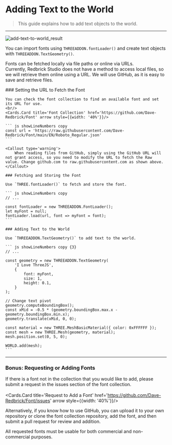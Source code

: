 
# Adding Text to the World

> This guide explains how to add text objects to the world.

---

![add-text-to-world_result](/images/snippet/3d-object/add-text-to-world_result.png)
<br/>

You can import fonts using `THREEADDON.fontLoader()` and create text objects with `THREEADDON.TextGeometry()`.  

Fonts can be fetched locally via file paths or online via URLs.  
Currently, Redbrick Studio does not have a method to access local files, so we will retrieve them online using a URL.
We will use GitHub, as it is easy to save and retrieve files.

<Steps>
    ### Setting the URL to Fetch the Font

    You can check the font collection to find an available font and set its URL for use.  
    <br/>
    <Cards.Card title='Font Collection' href='https://github.com/Dave-Redbrick/Font' arrow style={{width: '40%'}}/>
    
    ``` js showLineNumbers copy
    const url = 'https://raw.githubusercontent.com/Dave-Redbrick/Font/main/EN/Roboto_Regular.json'
    ```

    <Callout type='warning'>
        When reading files from GitHub, simply using the GitHub URL will not grant access, so you need to modify the URL to fetch the Raw value. Change github.com to raw.githubusercontent.com as shown above.
    </Callout>

    ### Fetching and Storing the Font

    Use `THREE.fontLoader()` to fetch and store the font.

    ``` js showLineNumbers copy
    // ...

    const fontLoader = new THREEADDON.FontLoader();
    let myFont = null;
    fontLoader.load(url, font => myFont = font);
    ```

    ### Adding Text to the World

    Use `THREEADDON.TextGeometry()` to add text to the world.

    ``` js showLineNumbers copy {3}
    // ...

    const geometry = new THREEADDON.TextGeometry(
        'I Love ThreeJS',
        {
            font: myFont,
            size: 1,
            height: 0.1,
        }
    );

    // Change text pivot
    geometry.computeBoundingBox();
    const xMid = -0.5 * (geometry.boundingBox.max.x - geometry.boundingBox.min.x);
    geometry.translate(xMid, 0, 0);
    
    const material = new THREE.MeshBasicMaterial({ color: 0xFFFFFF });
    const mesh = new THREE.Mesh(geometry, material);
    mesh.position.set(0, 5, 0);

    WORLD.add(mesh);
    ```
</Steps>

--- 

### Bonus: Requesting or Adding Fonts

If there is a font not in the collection that you would like to add, please submit a request in the issues section of the font collection.  
<br/>
<Cards.Card title='Request to Add a Font' href='https://github.com/Dave-Redbrick/Font/issues' arrow style={{width: '40%'}}/>

Alternatively, if you know how to use GitHub, you can upload it to your own repository or clone the font collection repository, add the font, and then submit a pull request for review and addition.  

<Callout type='error'>
    All requested fonts must be usable for both commercial and non-commercial purposes.
</Callout>